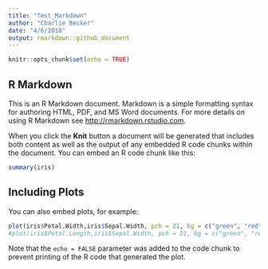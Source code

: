 ```yaml
---
title: "Test_Markdown"
author: "Charlie Becker"
date: "4/6/2018"
output: rmarkdown::github_document
---
```


```r
knitr::opts_chunk$set(echo = TRUE)
```

## R Markdown

This is an R Markdown document. Markdown is a simple formatting syntax for authoring HTML, PDF, and MS Word documents. For more details on using R Markdown see <http://rmarkdown.rstudio.com>.

When you click the **Knit** button a document will be generated that includes both content as well as the output of any embedded R code chunks within the document. You can embed an R code chunk like this:

```r
summary(iris)
```

## Including Plots

You can also embed plots, for example:

```r
plot(iris$Petal.Width,iris$Sepal.Width, pch = 21, bg = c("green", "red", "blue")[unclass(iris$Species)])
#plot(iris$Petal.Length,iris$Sepal.Width, pch = 21, bg = c("green", "red", "blue")[unclass(iris$Species)])
```

Note that the `echo = FALSE` parameter was added to the code chunk to prevent printing of the R code that generated the plot.
